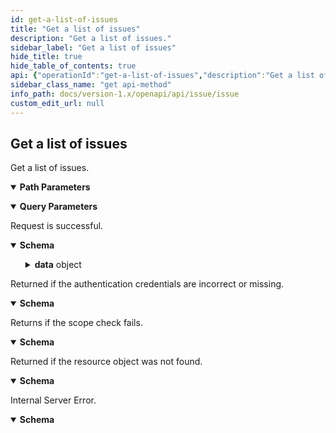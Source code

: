 ```yaml
---
id: get-a-list-of-issues
title: "Get a list of issues"
description: "Get a list of issues."
sidebar_label: "Get a list of issues"
hide_title: true
hide_table_of_contents: true
api: {"operationId":"get-a-list-of-issues","description":"Get a list of issues.","security":[{"oauth2":["read:project:issue"]}],"parameters":[{"name":"teamID","in":"path","description":"The team ID.","required":true,"schema":{"type":"string"}},{"name":"limit","in":"query","description":"The number of test case libraries returned by this request.","schema":{"type":"integer"}},{"name":"cursor","in":"query","description":"The starting location of this request.","schema":{"type":"string"}},{"name":"projectID","in":"query","description":"As a filter condition, the list only returns work items that are projectID, used in conjunction with issueTypeID.","schema":{"type":"string"}},{"name":"issueTypeID","in":"query","description":"As a filter condition, the list only returns work items that are issueTypeID, used in conjunction with projectID.","schema":{"type":"string"}}],"responses":{"200":{"description":"Request is successful.","content":{"application/json":{"schema":{"type":"object","properties":{"result":{"type":"string","description":"The result of this request."},"data":{"type":"object","properties":{"list":{"type":"array","items":{"type":"object","properties":{"assignee":{"type":"object","properties":{"id":{"type":"string","description":"ID of the assignee."},"name":{"type":"string","description":"Name of the assignee."}}},"createTime":{"type":"integer","description":"CreateTime of the issue."},"dueDate":{"type":"string","description":"Issue due date."},"timeEstimatedHour":{"type":"integer","description":"Time estimated,unit is hour."},"issueType":{"type":"object","properties":{"id":{"type":"string","description":"ID of the issue type."},"name":{"type":"string","description":"Name of the issue type."}}},"title":{"type":"string","description":"Title of the issue."},"number":{"type":"integer","description":"Number of the issue."},"creator":{"type":"object","properties":{"id":{"type":"string","description":"ID of the creator."},"name":{"type":"string","description":"Name of the creator."}}},"parent":{"type":"object","properties":{"id":{"type":"string","description":"Parent issue ID."},"title":{"type":"string","description":"Parent issue title."}}},"priority":{"type":"object","properties":{"id":{"type":"string","description":"ID of the priority."},"name":{"type":"string","description":"Name of the priority."}}},"project":{"type":"object","properties":{"id":{"type":"string","description":"Project ID of the issue."},"name":{"type":"string","description":"Project name of the issue."}}},"timeRemainingHour":{"type":"integer","description":"Time remaining,unit is hour."},"sprint":{"type":"object","properties":{"id":{"type":"string","description":"ID of the sprint."},"name":{"type":"string","description":"Name of the sprint."}}},"status":{"type":"object","properties":{"id":{"type":"string","description":"ID of the status."},"name":{"type":"string","description":"Name of the status."},"category":{"type":"string","description":"Category of the status."}}},"subIssueType":{"type":"object","properties":{"id":{"type":"string","description":"ID of the sub issue type."},"name":{"type":"string","description":"Name of the sub issue type."}}},"subIssueCount":{"type":"integer","description":"Total sub issue."},"subIssueDoneCount":{"type":"integer","description":"Total completed sub issue."},"subIssues":{"type":"array","items":{"type":"object","properties":{"id":{"type":"string","description":"ID of the sub issue."},"name":{"type":"string","description":"Name of the sub issue."}}}},"totalTimeEstimatedHour":{"type":"integer","description":"Total time estimated,unit is hour."},"timeSpentHour":{"type":"integer","description":"Time spent,unit is hour."},"totalTimeRemainingHour":{"type":"integer","description":"Total time remaining,unit is hour."},"id":{"type":"string","description":"ID of the issue."},"attachments":{"type":"array","items":{"type":"object","properties":{"id":{"type":"string","description":"ID of the attachment."},"name":{"type":"string","description":"Name of the attachment."},"createTime":{"type":"integer","description":"Create time of the attachment."}}}}},"title":"ListItem"}},"pageInfo":{"type":"object","properties":{"count":{"type":"integer","description":"The number returned this time."},"endCursor":{"type":"string","description":"The last cursor on this page is generally used to turn pages."},"endPos":{"type":"integer","description":"The last position on this page."},"hasNextPage":{"type":"boolean","description":"Is there a next page."},"startCursor":{"type":"string","description":"The first cursor on this page is generally used to turn pages."},"startPos":{"type":"integer","description":"The first position on this page."},"totalCount":{"type":"integer","description":"The total number of items available in the entire collection, including those that are  returned in the current response."}},"title":"PageInfo"}}}},"title":"ListSuccessResponse"}}}},"401":{"description":"Returned if the authentication credentials are incorrect or missing.","content":{"application/json":{"schema":{"type":"object","properties":{"result":{"type":"string","description":"The result of this request."},"errorCode":{"type":"string","description":"The error code of this request."},"errorMsg":{"type":"string","description":"Error message for this request."}},"title":"BadResponse"}}}},"403":{"description":"Returns if the scope check fails.","content":{"application/json":{"schema":{"type":"object","properties":{"result":{"type":"string","description":"The result of this request."},"errorCode":{"type":"string","description":"The error code of this request."},"errorMsg":{"type":"string","description":"Error message for this request."}},"title":"BadResponse"}}}},"404":{"description":"Returned if the resource object was not found.","content":{"application/json":{"schema":{"type":"object","properties":{"result":{"type":"string","description":"The result of this request."},"errorCode":{"type":"string","description":"The error code of this request."},"errorMsg":{"type":"string","description":"Error message for this request."}},"title":"BadResponse"}}}},"500":{"description":"Internal Server Error.","content":{"application/json":{"schema":{"type":"object","properties":{"result":{"type":"string","description":"The result of this request."},"errorCode":{"type":"string","description":"The error code of this request."},"errorMsg":{"type":"string","description":"Error message for this request."}},"title":"BadResponse"}}}}},"method":"get","path":"/project/team/{teamID}/issues","servers":[{"url":"https://your-domain/rest/api/v1"},{"url":"http://your-domain/rest/api/v1"}],"securitySchemes":{"oauth2":{"type":"oauth2","flows":{"authorizationCode":{"authorizationUrl":"https://ones.com/oauth2/authorize","tokenUrl":"https://ones.com/oauth2/token","scopes":{"write:project:issue":"Add, edit, delete issue","read:project:issue":"Access issue information"}}}}},"info":{"title":"Issue","version":"1.0","description":"This resource represents issues. Use it to get, create, update, and delete issues.\n"},"postman":{"name":"Get a list of issues","description":{"content":"Get a list of issues.","type":"text/plain"},"url":{"path":["project","team",":teamID","issues"],"host":["{{baseUrl}}"],"query":[{"disabled":false,"description":{"content":"The number of test case libraries returned by this request.","type":"text/plain"},"key":"limit","value":""},{"disabled":false,"description":{"content":"The starting location of this request.","type":"text/plain"},"key":"cursor","value":""},{"disabled":false,"description":{"content":"As a filter condition, the list only returns work items that are projectID, used in conjunction with issueTypeID.","type":"text/plain"},"key":"projectID","value":""},{"disabled":false,"description":{"content":"As a filter condition, the list only returns work items that are issueTypeID, used in conjunction with projectID.","type":"text/plain"},"key":"issueTypeID","value":""}],"variable":[{"disabled":false,"description":{"content":"(Required) The team ID.","type":"text/plain"},"type":"any","value":"","key":"teamID"}]},"header":[{"key":"Accept","value":"application/json"}],"method":"GET","auth":{"type":"oauth2","oauth2":[]}}}
sidebar_class_name: "get api-method"
info_path: docs/version-1.x/openapi/api/issue/issue
custom_edit_url: null
---
```



## Get a list of issues



Get a list of issues.

<details style={{"marginBottom":"1rem"}} data-collapsed={false} open={true}><summary style={{}}><strong>Path Parameters</strong></summary><div><ul><ParamsItem className={"paramsItem"} param={{"name":"teamID","in":"path","description":"The team ID.","required":true,"schema":{"type":"string"}}}></ParamsItem></ul></div></details><details style={{"marginBottom":"1rem"}} data-collapsed={false} open={true}><summary style={{}}><strong>Query Parameters</strong></summary><div><ul><ParamsItem className={"paramsItem"} param={{"name":"limit","in":"query","description":"The number of test case libraries returned by this request.","schema":{"type":"integer"}}}></ParamsItem><ParamsItem className={"paramsItem"} param={{"name":"cursor","in":"query","description":"The starting location of this request.","schema":{"type":"string"}}}></ParamsItem><ParamsItem className={"paramsItem"} param={{"name":"projectID","in":"query","description":"As a filter condition, the list only returns work items that are projectID, used in conjunction with issueTypeID.","schema":{"type":"string"}}}></ParamsItem><ParamsItem className={"paramsItem"} param={{"name":"issueTypeID","in":"query","description":"As a filter condition, the list only returns work items that are issueTypeID, used in conjunction with projectID.","schema":{"type":"string"}}}></ParamsItem></ul></div></details><div><ApiTabs><TabItem label={"200"} value={"200"}><div>

Request is successful.

</div><div><MimeTabs schemaType={"response"}><TabItem label={"application/json"} value={"application/json"}><SchemaTabs><TabItem label={"Schema"} value={"Schema"}><details style={{}} data-collapsed={false} open={true}><summary style={{"textAlign":"left"}}><strong>Schema</strong></summary><div style={{"textAlign":"left","marginLeft":"1rem"}}></div><ul style={{"marginLeft":"1rem"}}><SchemaItem collapsible={false} name={"result"} required={false} schemaName={"string"} qualifierMessage={undefined} schema={{"type":"string","description":"The result of this request."}}></SchemaItem><SchemaItem collapsible={true} className={"schemaItem"}><details style={{}}><summary style={{}}><strong>data</strong><span style={{"opacity":"0.6"}}> object</span></summary><div style={{"marginLeft":"1rem"}}><SchemaItem collapsible={true} className={"schemaItem"}><details style={{}}><summary style={{}}><strong>list</strong><span style={{"opacity":"0.6"}}> object[]</span></summary><div style={{"marginLeft":"1rem"}}><li><div style={{"fontSize":"var(--ifm-code-font-size)","opacity":"0.6","marginLeft":"-.5rem","paddingBottom":".5rem"}}>Array [</div></li><SchemaItem collapsible={true} className={"schemaItem"}><details style={{}}><summary style={{}}><strong>assignee</strong><span style={{"opacity":"0.6"}}> object</span></summary><div style={{"marginLeft":"1rem"}}><SchemaItem collapsible={false} name={"id"} required={false} schemaName={"string"} qualifierMessage={undefined} schema={{"type":"string","description":"ID of the assignee."}}></SchemaItem><SchemaItem collapsible={false} name={"name"} required={false} schemaName={"string"} qualifierMessage={undefined} schema={{"type":"string","description":"Name of the assignee."}}></SchemaItem></div></details></SchemaItem><SchemaItem collapsible={false} name={"createTime"} required={false} schemaName={"integer"} qualifierMessage={undefined} schema={{"type":"integer","description":"CreateTime of the issue."}}></SchemaItem><SchemaItem collapsible={false} name={"dueDate"} required={false} schemaName={"string"} qualifierMessage={undefined} schema={{"type":"string","description":"Issue due date."}}></SchemaItem><SchemaItem collapsible={false} name={"timeEstimatedHour"} required={false} schemaName={"integer"} qualifierMessage={undefined} schema={{"type":"integer","description":"Time estimated,unit is hour."}}></SchemaItem><SchemaItem collapsible={true} className={"schemaItem"}><details style={{}}><summary style={{}}><strong>issueType</strong><span style={{"opacity":"0.6"}}> object</span></summary><div style={{"marginLeft":"1rem"}}><SchemaItem collapsible={false} name={"id"} required={false} schemaName={"string"} qualifierMessage={undefined} schema={{"type":"string","description":"ID of the issue type."}}></SchemaItem><SchemaItem collapsible={false} name={"name"} required={false} schemaName={"string"} qualifierMessage={undefined} schema={{"type":"string","description":"Name of the issue type."}}></SchemaItem></div></details></SchemaItem><SchemaItem collapsible={false} name={"title"} required={false} schemaName={"string"} qualifierMessage={undefined} schema={{"type":"string","description":"Title of the issue."}}></SchemaItem><SchemaItem collapsible={false} name={"number"} required={false} schemaName={"integer"} qualifierMessage={undefined} schema={{"type":"integer","description":"Number of the issue."}}></SchemaItem><SchemaItem collapsible={true} className={"schemaItem"}><details style={{}}><summary style={{}}><strong>creator</strong><span style={{"opacity":"0.6"}}> object</span></summary><div style={{"marginLeft":"1rem"}}><SchemaItem collapsible={false} name={"id"} required={false} schemaName={"string"} qualifierMessage={undefined} schema={{"type":"string","description":"ID of the creator."}}></SchemaItem><SchemaItem collapsible={false} name={"name"} required={false} schemaName={"string"} qualifierMessage={undefined} schema={{"type":"string","description":"Name of the creator."}}></SchemaItem></div></details></SchemaItem><SchemaItem collapsible={true} className={"schemaItem"}><details style={{}}><summary style={{}}><strong>parent</strong><span style={{"opacity":"0.6"}}> object</span></summary><div style={{"marginLeft":"1rem"}}><SchemaItem collapsible={false} name={"id"} required={false} schemaName={"string"} qualifierMessage={undefined} schema={{"type":"string","description":"Parent issue ID."}}></SchemaItem><SchemaItem collapsible={false} name={"title"} required={false} schemaName={"string"} qualifierMessage={undefined} schema={{"type":"string","description":"Parent issue title."}}></SchemaItem></div></details></SchemaItem><SchemaItem collapsible={true} className={"schemaItem"}><details style={{}}><summary style={{}}><strong>priority</strong><span style={{"opacity":"0.6"}}> object</span></summary><div style={{"marginLeft":"1rem"}}><SchemaItem collapsible={false} name={"id"} required={false} schemaName={"string"} qualifierMessage={undefined} schema={{"type":"string","description":"ID of the priority."}}></SchemaItem><SchemaItem collapsible={false} name={"name"} required={false} schemaName={"string"} qualifierMessage={undefined} schema={{"type":"string","description":"Name of the priority."}}></SchemaItem></div></details></SchemaItem><SchemaItem collapsible={true} className={"schemaItem"}><details style={{}}><summary style={{}}><strong>project</strong><span style={{"opacity":"0.6"}}> object</span></summary><div style={{"marginLeft":"1rem"}}><SchemaItem collapsible={false} name={"id"} required={false} schemaName={"string"} qualifierMessage={undefined} schema={{"type":"string","description":"Project ID of the issue."}}></SchemaItem><SchemaItem collapsible={false} name={"name"} required={false} schemaName={"string"} qualifierMessage={undefined} schema={{"type":"string","description":"Project name of the issue."}}></SchemaItem></div></details></SchemaItem><SchemaItem collapsible={false} name={"timeRemainingHour"} required={false} schemaName={"integer"} qualifierMessage={undefined} schema={{"type":"integer","description":"Time remaining,unit is hour."}}></SchemaItem><SchemaItem collapsible={true} className={"schemaItem"}><details style={{}}><summary style={{}}><strong>sprint</strong><span style={{"opacity":"0.6"}}> object</span></summary><div style={{"marginLeft":"1rem"}}><SchemaItem collapsible={false} name={"id"} required={false} schemaName={"string"} qualifierMessage={undefined} schema={{"type":"string","description":"ID of the sprint."}}></SchemaItem><SchemaItem collapsible={false} name={"name"} required={false} schemaName={"string"} qualifierMessage={undefined} schema={{"type":"string","description":"Name of the sprint."}}></SchemaItem></div></details></SchemaItem><SchemaItem collapsible={true} className={"schemaItem"}><details style={{}}><summary style={{}}><strong>status</strong><span style={{"opacity":"0.6"}}> object</span></summary><div style={{"marginLeft":"1rem"}}><SchemaItem collapsible={false} name={"id"} required={false} schemaName={"string"} qualifierMessage={undefined} schema={{"type":"string","description":"ID of the status."}}></SchemaItem><SchemaItem collapsible={false} name={"name"} required={false} schemaName={"string"} qualifierMessage={undefined} schema={{"type":"string","description":"Name of the status."}}></SchemaItem><SchemaItem collapsible={false} name={"category"} required={false} schemaName={"string"} qualifierMessage={undefined} schema={{"type":"string","description":"Category of the status."}}></SchemaItem></div></details></SchemaItem><SchemaItem collapsible={true} className={"schemaItem"}><details style={{}}><summary style={{}}><strong>subIssueType</strong><span style={{"opacity":"0.6"}}> object</span></summary><div style={{"marginLeft":"1rem"}}><SchemaItem collapsible={false} name={"id"} required={false} schemaName={"string"} qualifierMessage={undefined} schema={{"type":"string","description":"ID of the sub issue type."}}></SchemaItem><SchemaItem collapsible={false} name={"name"} required={false} schemaName={"string"} qualifierMessage={undefined} schema={{"type":"string","description":"Name of the sub issue type."}}></SchemaItem></div></details></SchemaItem><SchemaItem collapsible={false} name={"subIssueCount"} required={false} schemaName={"integer"} qualifierMessage={undefined} schema={{"type":"integer","description":"Total sub issue."}}></SchemaItem><SchemaItem collapsible={false} name={"subIssueDoneCount"} required={false} schemaName={"integer"} qualifierMessage={undefined} schema={{"type":"integer","description":"Total completed sub issue."}}></SchemaItem><SchemaItem collapsible={true} className={"schemaItem"}><details style={{}}><summary style={{}}><strong>subIssues</strong><span style={{"opacity":"0.6"}}> object[]</span></summary><div style={{"marginLeft":"1rem"}}><li><div style={{"fontSize":"var(--ifm-code-font-size)","opacity":"0.6","marginLeft":"-.5rem","paddingBottom":".5rem"}}>Array [</div></li><SchemaItem collapsible={false} name={"id"} required={false} schemaName={"string"} qualifierMessage={undefined} schema={{"type":"string","description":"ID of the sub issue."}}></SchemaItem><SchemaItem collapsible={false} name={"name"} required={false} schemaName={"string"} qualifierMessage={undefined} schema={{"type":"string","description":"Name of the sub issue."}}></SchemaItem><li><div style={{"fontSize":"var(--ifm-code-font-size)","opacity":"0.6","marginLeft":"-.5rem"}}>]</div></li></div></details></SchemaItem><SchemaItem collapsible={false} name={"totalTimeEstimatedHour"} required={false} schemaName={"integer"} qualifierMessage={undefined} schema={{"type":"integer","description":"Total time estimated,unit is hour."}}></SchemaItem><SchemaItem collapsible={false} name={"timeSpentHour"} required={false} schemaName={"integer"} qualifierMessage={undefined} schema={{"type":"integer","description":"Time spent,unit is hour."}}></SchemaItem><SchemaItem collapsible={false} name={"totalTimeRemainingHour"} required={false} schemaName={"integer"} qualifierMessage={undefined} schema={{"type":"integer","description":"Total time remaining,unit is hour."}}></SchemaItem><SchemaItem collapsible={false} name={"id"} required={false} schemaName={"string"} qualifierMessage={undefined} schema={{"type":"string","description":"ID of the issue."}}></SchemaItem><SchemaItem collapsible={true} className={"schemaItem"}><details style={{}}><summary style={{}}><strong>attachments</strong><span style={{"opacity":"0.6"}}> object[]</span></summary><div style={{"marginLeft":"1rem"}}><li><div style={{"fontSize":"var(--ifm-code-font-size)","opacity":"0.6","marginLeft":"-.5rem","paddingBottom":".5rem"}}>Array [</div></li><SchemaItem collapsible={false} name={"id"} required={false} schemaName={"string"} qualifierMessage={undefined} schema={{"type":"string","description":"ID of the attachment."}}></SchemaItem><SchemaItem collapsible={false} name={"name"} required={false} schemaName={"string"} qualifierMessage={undefined} schema={{"type":"string","description":"Name of the attachment."}}></SchemaItem><SchemaItem collapsible={false} name={"createTime"} required={false} schemaName={"integer"} qualifierMessage={undefined} schema={{"type":"integer","description":"Create time of the attachment."}}></SchemaItem><li><div style={{"fontSize":"var(--ifm-code-font-size)","opacity":"0.6","marginLeft":"-.5rem"}}>]</div></li></div></details></SchemaItem><li><div style={{"fontSize":"var(--ifm-code-font-size)","opacity":"0.6","marginLeft":"-.5rem"}}>]</div></li></div></details></SchemaItem><SchemaItem collapsible={true} className={"schemaItem"}><details style={{}}><summary style={{}}><strong>pageInfo</strong><span style={{"opacity":"0.6"}}> object</span></summary><div style={{"marginLeft":"1rem"}}><SchemaItem collapsible={false} name={"count"} required={false} schemaName={"integer"} qualifierMessage={undefined} schema={{"type":"integer","description":"The number returned this time."}}></SchemaItem><SchemaItem collapsible={false} name={"endCursor"} required={false} schemaName={"string"} qualifierMessage={undefined} schema={{"type":"string","description":"The last cursor on this page is generally used to turn pages."}}></SchemaItem><SchemaItem collapsible={false} name={"endPos"} required={false} schemaName={"integer"} qualifierMessage={undefined} schema={{"type":"integer","description":"The last position on this page."}}></SchemaItem><SchemaItem collapsible={false} name={"hasNextPage"} required={false} schemaName={"boolean"} qualifierMessage={undefined} schema={{"type":"boolean","description":"Is there a next page."}}></SchemaItem><SchemaItem collapsible={false} name={"startCursor"} required={false} schemaName={"string"} qualifierMessage={undefined} schema={{"type":"string","description":"The first cursor on this page is generally used to turn pages."}}></SchemaItem><SchemaItem collapsible={false} name={"startPos"} required={false} schemaName={"integer"} qualifierMessage={undefined} schema={{"type":"integer","description":"The first position on this page."}}></SchemaItem><SchemaItem collapsible={false} name={"totalCount"} required={false} schemaName={"integer"} qualifierMessage={undefined} schema={{"type":"integer","description":"The total number of items available in the entire collection, including those that are  returned in the current response."}}></SchemaItem></div></details></SchemaItem></div></details></SchemaItem></ul></details></TabItem><TabItem label={"Example (from schema)"} value={"Example (from schema)"}><ResponseSamples responseExample={"{\n  \"result\": \"string\",\n  \"data\": {\n    \"list\": [\n      {\n        \"assignee\": {\n          \"id\": \"string\",\n          \"name\": \"string\"\n        },\n        \"createTime\": 0,\n        \"dueDate\": \"string\",\n        \"timeEstimatedHour\": 0,\n        \"issueType\": {\n          \"id\": \"string\",\n          \"name\": \"string\"\n        },\n        \"title\": \"string\",\n        \"number\": 0,\n        \"creator\": {\n          \"id\": \"string\",\n          \"name\": \"string\"\n        },\n        \"parent\": {\n          \"id\": \"string\",\n          \"title\": \"string\"\n        },\n        \"priority\": {\n          \"id\": \"string\",\n          \"name\": \"string\"\n        },\n        \"project\": {\n          \"id\": \"string\",\n          \"name\": \"string\"\n        },\n        \"timeRemainingHour\": 0,\n        \"sprint\": {\n          \"id\": \"string\",\n          \"name\": \"string\"\n        },\n        \"status\": {\n          \"id\": \"string\",\n          \"name\": \"string\",\n          \"category\": \"string\"\n        },\n        \"subIssueType\": {\n          \"id\": \"string\",\n          \"name\": \"string\"\n        },\n        \"subIssueCount\": 0,\n        \"subIssueDoneCount\": 0,\n        \"subIssues\": [\n          {\n            \"id\": \"string\",\n            \"name\": \"string\"\n          }\n        ],\n        \"totalTimeEstimatedHour\": 0,\n        \"timeSpentHour\": 0,\n        \"totalTimeRemainingHour\": 0,\n        \"id\": \"string\",\n        \"attachments\": [\n          {\n            \"id\": \"string\",\n            \"name\": \"string\",\n            \"createTime\": 0\n          }\n        ]\n      }\n    ],\n    \"pageInfo\": {\n      \"count\": 0,\n      \"endCursor\": \"string\",\n      \"endPos\": 0,\n      \"hasNextPage\": true,\n      \"startCursor\": \"string\",\n      \"startPos\": 0,\n      \"totalCount\": 0\n    }\n  }\n}"} language={"json"}></ResponseSamples></TabItem></SchemaTabs></TabItem></MimeTabs></div></TabItem><TabItem label={"401"} value={"401"}><div>

Returned if the authentication credentials are incorrect or missing.

</div><div><MimeTabs schemaType={"response"}><TabItem label={"application/json"} value={"application/json"}><SchemaTabs><TabItem label={"Schema"} value={"Schema"}><details style={{}} data-collapsed={false} open={true}><summary style={{"textAlign":"left"}}><strong>Schema</strong></summary><div style={{"textAlign":"left","marginLeft":"1rem"}}></div><ul style={{"marginLeft":"1rem"}}><SchemaItem collapsible={false} name={"result"} required={false} schemaName={"string"} qualifierMessage={undefined} schema={{"type":"string","description":"The result of this request."}}></SchemaItem><SchemaItem collapsible={false} name={"errorCode"} required={false} schemaName={"string"} qualifierMessage={undefined} schema={{"type":"string","description":"The error code of this request."}}></SchemaItem><SchemaItem collapsible={false} name={"errorMsg"} required={false} schemaName={"string"} qualifierMessage={undefined} schema={{"type":"string","description":"Error message for this request."}}></SchemaItem></ul></details></TabItem><TabItem label={"Example (from schema)"} value={"Example (from schema)"}><ResponseSamples responseExample={"{\n  \"result\": \"string\",\n  \"errorCode\": \"string\",\n  \"errorMsg\": \"string\"\n}"} language={"json"}></ResponseSamples></TabItem></SchemaTabs></TabItem></MimeTabs></div></TabItem><TabItem label={"403"} value={"403"}><div>

Returns if the scope check fails.

</div><div><MimeTabs schemaType={"response"}><TabItem label={"application/json"} value={"application/json"}><SchemaTabs><TabItem label={"Schema"} value={"Schema"}><details style={{}} data-collapsed={false} open={true}><summary style={{"textAlign":"left"}}><strong>Schema</strong></summary><div style={{"textAlign":"left","marginLeft":"1rem"}}></div><ul style={{"marginLeft":"1rem"}}><SchemaItem collapsible={false} name={"result"} required={false} schemaName={"string"} qualifierMessage={undefined} schema={{"type":"string","description":"The result of this request."}}></SchemaItem><SchemaItem collapsible={false} name={"errorCode"} required={false} schemaName={"string"} qualifierMessage={undefined} schema={{"type":"string","description":"The error code of this request."}}></SchemaItem><SchemaItem collapsible={false} name={"errorMsg"} required={false} schemaName={"string"} qualifierMessage={undefined} schema={{"type":"string","description":"Error message for this request."}}></SchemaItem></ul></details></TabItem><TabItem label={"Example (from schema)"} value={"Example (from schema)"}><ResponseSamples responseExample={"{\n  \"result\": \"string\",\n  \"errorCode\": \"string\",\n  \"errorMsg\": \"string\"\n}"} language={"json"}></ResponseSamples></TabItem></SchemaTabs></TabItem></MimeTabs></div></TabItem><TabItem label={"404"} value={"404"}><div>

Returned if the resource object was not found.

</div><div><MimeTabs schemaType={"response"}><TabItem label={"application/json"} value={"application/json"}><SchemaTabs><TabItem label={"Schema"} value={"Schema"}><details style={{}} data-collapsed={false} open={true}><summary style={{"textAlign":"left"}}><strong>Schema</strong></summary><div style={{"textAlign":"left","marginLeft":"1rem"}}></div><ul style={{"marginLeft":"1rem"}}><SchemaItem collapsible={false} name={"result"} required={false} schemaName={"string"} qualifierMessage={undefined} schema={{"type":"string","description":"The result of this request."}}></SchemaItem><SchemaItem collapsible={false} name={"errorCode"} required={false} schemaName={"string"} qualifierMessage={undefined} schema={{"type":"string","description":"The error code of this request."}}></SchemaItem><SchemaItem collapsible={false} name={"errorMsg"} required={false} schemaName={"string"} qualifierMessage={undefined} schema={{"type":"string","description":"Error message for this request."}}></SchemaItem></ul></details></TabItem><TabItem label={"Example (from schema)"} value={"Example (from schema)"}><ResponseSamples responseExample={"{\n  \"result\": \"string\",\n  \"errorCode\": \"string\",\n  \"errorMsg\": \"string\"\n}"} language={"json"}></ResponseSamples></TabItem></SchemaTabs></TabItem></MimeTabs></div></TabItem><TabItem label={"500"} value={"500"}><div>

Internal Server Error.

</div><div><MimeTabs schemaType={"response"}><TabItem label={"application/json"} value={"application/json"}><SchemaTabs><TabItem label={"Schema"} value={"Schema"}><details style={{}} data-collapsed={false} open={true}><summary style={{"textAlign":"left"}}><strong>Schema</strong></summary><div style={{"textAlign":"left","marginLeft":"1rem"}}></div><ul style={{"marginLeft":"1rem"}}><SchemaItem collapsible={false} name={"result"} required={false} schemaName={"string"} qualifierMessage={undefined} schema={{"type":"string","description":"The result of this request."}}></SchemaItem><SchemaItem collapsible={false} name={"errorCode"} required={false} schemaName={"string"} qualifierMessage={undefined} schema={{"type":"string","description":"The error code of this request."}}></SchemaItem><SchemaItem collapsible={false} name={"errorMsg"} required={false} schemaName={"string"} qualifierMessage={undefined} schema={{"type":"string","description":"Error message for this request."}}></SchemaItem></ul></details></TabItem><TabItem label={"Example (from schema)"} value={"Example (from schema)"}><ResponseSamples responseExample={"{\n  \"result\": \"string\",\n  \"errorCode\": \"string\",\n  \"errorMsg\": \"string\"\n}"} language={"json"}></ResponseSamples></TabItem></SchemaTabs></TabItem></MimeTabs></div></TabItem></ApiTabs></div>